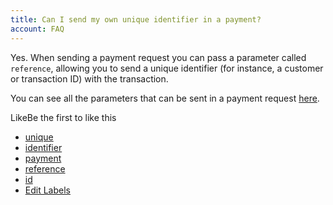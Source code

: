 ```yaml
---
title: Can I send my own unique identifier in a payment?
account: FAQ 
---
```

Yes. When sending a payment request you can pass a parameter called `reference`, allowing you to send a unique identifier (for instance, a customer or transaction ID) with the transaction.

You can see all the parameters that can be sent in a payment request [here](https://api-reference.checkout.com/#tag/Payments).

LikeBe the first to like this

*   [unique](/label/FAQ/unique)
*   [identifier](/label/FAQ/identifier)
*   [payment](/label/FAQ/payment)
*   [reference](/label/FAQ/reference)
*   [id](/label/FAQ/id)
*   [Edit Labels](# "Edit Labels (Type 'l')")




